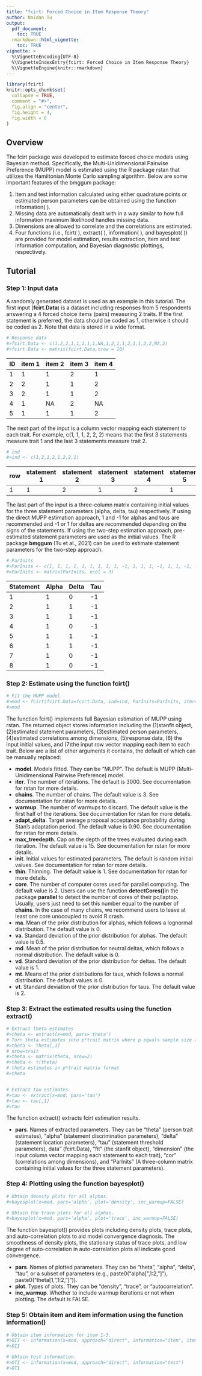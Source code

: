 ```yaml
---
title: "fcirt: Forced Choice in Item Response Theory"
author: Naidan Tu
output: 
  pdf_document:
    toc: TRUE
  rmarkdown::html_vignette:
    toc: TRUE
vignette: >
  %\VignetteEncoding{UTF-8}
  %\VignetteIndexEntry{fcirt: Forced Choice in Item Response Theory}
  %\VignetteEngine{knitr::rmarkdown}
---
```


```r
library(fcirt)
knitr::opts_chunk$set(
  collapse = TRUE,
  comment = "#>",
  fig.align = "center",
  fig.height = 4,
  fig.width = 6
)
```


## Overview

The fcirt package was developed to estimate forced choice models using Bayesian method. Specifically, the Multi-Unidimensional Pairwise Preference (MUPP) model is estimated using the R package rstan that utilizes the Hamiltonian Monte Carlo sampling algorithm. Below are some important features of the bmggum package:

1. Item and test information calculated using either quadrature points or estimated person parameters can be obtained using the function information( ). 
2. Missing data are automatically dealt with in a way similar to how full information maximum likelihood handles missing data.
3. Dimensions are allowed to correlate and the correlations are estimated.
4. Four functions (i.e., fcirt( ), extract( ), information( ), and bayesplot( )) are provided for model estimation, results extraction, item and test information computation, and Bayesian diagnostic plottings, respectively. 


## Tutorial

### Step 1: Input data

A randomly generated dataset is used as an example in this tutorial. The first input (**fcirt.Data**) is a dataset including responses from 5 respondents answering a 4 forced choice items (pairs) measuring 2 traits. If the first statement is preferred, the data should be coded as 1, otherwise it should be coded as 2. Note that data is stored in a wide format. 

```r
# Response data
#>fcirt.Data <- c(1,2,2,1,1,1,1,1,NA,1,2,1,1,2,1,1,2,2,NA,2)
#>fcirt.Data <- matrix(fcirt.Data,nrow = 10)
```

ID        | item 1    | item 2    | item 3    | item 4
--------- | --------- | --------- | --------- | --------- 
1         | 1         | 1         | 2         | 1
2         | 2         | 1         | 1         | 2
3         | 2         | 1         | 1         | 2
4         | 1         | NA        | 2         | NA
5         | 1         | 1         | 1         | 2

The next part of the input is a column vector mapping each statement to each trait. For example, c(1, 1, 1, 2, 2, 2) means that the first 3 statements measure trait 1 and the last 3 statements measure trait 2. 

```r
# ind
#>ind <- c(1,2,1,2,1,2,2,1)
```

row       | statement 1    | statement 2    | statement 3    | statement 4    | statement 5    | statement 6    | statement 7    | statement 8
--------- | --------- | --------- | --------- | -------- | --------- | --------- | --------- | --------- 
1         | 1         | 2         | 1         | 2        | 1         | 2         | 2         | 1

The last part of the input is a three-column matrix containing initial values for the three statement parameters (alpha, delta, tau) respectively. If using the direct MUPP estimation approach, 1 and -1 for alphas and taus are recommended and -1 or 1 for deltas are recommended depending on the signs of the statements. If using the two-step estimation approach, pre-estimated statement parameters are used as the initial values. The R package **bmggum** (Tu et al., 2021) can be used to estimate statement parameters for the two-step approach. 

```r
# ParInits
#>ParInits <- c(1, 1, 1, 1, 1, 1, 1, 1, 1, -1, 1, 1, 1, -1, 1, 1, -1, -1, -1, -1, -1, -1, -1, -1)
#>ParInits <- matrix(ParInits, ncol = 3)
```

Statement | Alpha     | Delta     | Tau    
--------- | --------- | --------- | --------- 
1         | 1         | 0         | -1       
2         | 1         | 1         | -1         
3         | 1         | 1         | -1         
4         | 1         | 0         | -1         
5         | 1         | 1         | -1         
6         | 1         | 1         | -1         
7         | 1         | 0         | -1         
8         | 1         | 0         | -1         
     
### Step 2: Estimate using the function fcirt()

```r
# Fit the MUPP model
#>mod <- fcirt(fcirt.Data=fcirt.Data, ind=ind, ParInits=ParInits, iter=100)
#>mod
```

The function fcirt() implements full Bayesian estimation of MUPP using rstan. The returned object stores information including the (1)stanfit object, (2)estimated statement parameters, (3)estimated person parameters, (4)estimated correlations among dimensions, (5)response data, (6) the input initial values, and (7)the input row vector mapping each item to each trait. Below are a list of other arguments it contains, the default of which can be manually replaced:
  
* __model__. Models fitted. They can be "MUPP". The default is MUPP (Multi-Unidimensional Pairwise Preference) model.
* __iter__. The number of iterations. The default is 3000. See documentation for rstan for more details.
* __chains__. The number of chains. The default value is 3. See documentation for rstan for more details.
* __warmup__. The number of warmups to discard. The default value is the first half of the iterations. See documentation for rstan for more details.
* __adapt_delta__. Target average proposal acceptance probability during Stan's adaptation period. The default value is 0.90. See documentation for rstan for more details.
* __max_treedepth__. Cap on the depth of the trees evaluated during each iteration. The default value is 15. See documentation for rstan for more details.
* __init__. Initial values for estimated parameters. The default is random initial values. See documentation for rstan for more details.
* __thin__. Thinning. The default value is 1. See documentation for rstan for more details.
* __core__. The number of computer cores used for parallel computing. The default value is 2. Users can use the function **detectCores()**in the package **parallel** to detect the number of cores of their pc/laptop. Usually, users just need to set this number equal to the number of **chains**. In the case of many chains, we recommend users to leave at least one core unoccupied to avoid R crash. 
* __ma__. Mean of the prior distribution for alphas, which follows a lognormal distribution. The default value is 0.
* __va__. Standard deviation of the prior distribution for alphas. The default value is 0.5.
* __md__. Mean of the prior distribution for neutral deltas, which follows a normal distribution. The default value is 0.
* __vd__. Standard deviation of the prior distribution for deltas. The default value is 1.
* __mt__. Means of the prior distributions for taus, which follows a normal distribution. The default values is 0.
* __vt__. Standard deviation of the prior distribution for taus. The default value is 2.

### Step 3: Extract the estimated results using the function extract()

```r
# Extract theta estimates 
#>theta <- extract(x=mod, pars='theta')
# Turn theta estimates into p*trait matrix where p equals sample size and trait equals the number of latent traits
#>theta <- theta[,1]
# nrow=trait
#>theta <- matrix(theta, nrow=2)  
#>theta <- t(theta)
# theta estimates in p*trait matrix format
#>theta


# Extract tau estimates 
#>tau <- extract(x=mod, pars='tau')
#>tau <- tau[,1]
#>tau
```

The function extract() extracts fcirt estimation results. 

* __pars__. Names of extracted parameters. They can be "theta" (person trait estimates), "alpha" (statement discrimination parameters), "delta" (statement location parameters), "tau" (statement threshold parameters), data" (fcirt.Data), "fit" (the stanfit object), "dimension" (the input column vector mapping each statement to each trait), "cor" (correlations among dimensions), and "ParInits" (A three-column matrix containing initial values for the three statement parameters).

### Step 4: Plotting using the function bayesplot()

```r
# Obtain density plots for all alphas. 
#>bayesplot(x=mod, pars='alpha', plot='density', inc_warmup=FALSE)
```

```r
# Obtain the trace plots for all alphas.
#>bayesplot(x=mod, pars='alpha', plot='trace', inc_warmup=FALSE)
```

The function bayesplot() provides plots including density plots, trace plots, and auto-correlation plots to aid model convergence diagnosis. The smoothness of density plots, the stationary status of trace plots, and low degree of auto-correlation in auto-correlation plots all indicate good convergence. 

* __pars__. Names of plotted parameters. They can be "theta", "alpha", "delta", "tau", or a subset of parameters (e.g., paste0("alpha[",1:2,"]"), paste0("theta[1,",1:2,"]")).
* __plot__. Types of plots. They can be "density", "trace", or "autocorrelation".
* __inc_warmup__. Whether to include warmup iterations or not when plotting. The default is FALSE.

### Step 5: Obtain item and item information using the function information()

```r
# Obtain item information for item 1-3.
#>OII <- information(x=mod, approach="direct", information="item", items=1:3)
#>OII
```

```r
# Obtain test information.
#>OTI <- information(x=mod, approach="direct", information="test")
#>OTI
```
